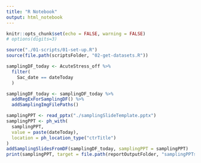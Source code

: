 ```yaml
---
title: "R Notebook"
output: html_notebook
---
```


```r
knitr::opts_chunk$set(echo = FALSE, warning = FALSE)
# options(digits=3)
```

```r
source("./01-scripts/01-set-up.R")
source(file.path(scriptsFolder, "02-get-datasets.R"))
```

```r
samplingDF_today <- AcuteStress_off %>%
  filter(
    Sac_date == dateToday
  )

samplingDF_today <- samplingDF_today %>%
  addRegExForSamplingDF() %>%
  addSamplingImgFilePaths()

samplingPPT <- read_pptx("./samplingSlideTemplate.pptx")
samplingPPT <- ph_with(
  samplingPPT,
  value = paste(dateToday),
  location = ph_location_type("ctrTitle")
)
addSamplingSlidesFromDF(samplingDF_today, samplingPPT = samplingPPT)
print(samplingPPT, target = file.path(reportOutputFolder, "samplingPPTs", paste0("sampling_", dateToday, ".pptx")))
```


